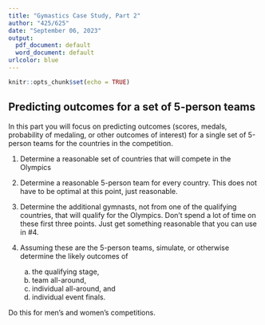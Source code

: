 ```yaml
---
title: "Gymastics Case Study, Part 2"
author: "425/625"
date: "September 06, 2023"
output:
  pdf_document: default
  word_document: default
urlcolor: blue
---
```


```r
knitr::opts_chunk$set(echo = TRUE)
```

## Predicting outcomes for a set of 5-person teams

In this part you will focus on predicting outcomes (scores, medals, probability of medaling, or other outcomes of interest) for a single set of 5-person teams for the countries in the competition.  

1. Determine a reasonable set of countries that will compete in the Olympics
2. Determine a reasonable 5-person team for every country. This does not have to be optimal at this point, just reasonable.  
3. Determine the additional gymnasts, not from one of the qualifying countries, that will qualify for the Olympics. Don't spend a lot of time on these first three points. Just get something reasonable that you can use in #4.
4. Assuming these are the 5-person teams, simulate, or otherwise determine the likely outcomes of 

    a. the qualifying stage, 
    b. team all-around, 
    c. individual all-around, and 
    d. individual event finals. 

Do this for men's and women's competitions. 
